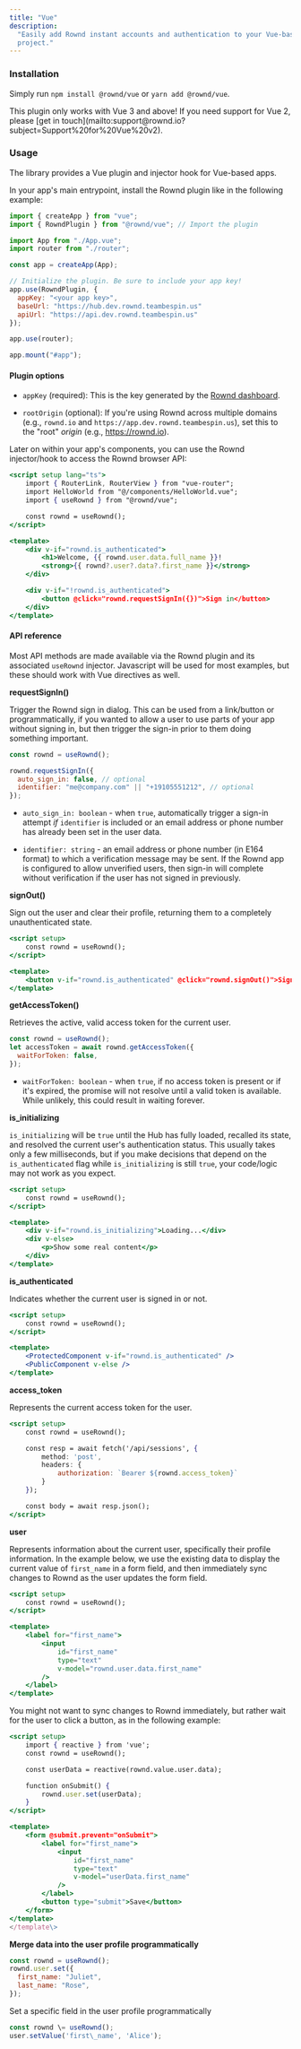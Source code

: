 ```yaml
---
title: "Vue"
description:
  "Easily add Rownd instant accounts and authentication to your Vue-based
  project."
---
```


### Installation

Simply run `npm install @rownd/vue` or `yarn add @rownd/vue`.

<Note>
  This plugin only works with Vue 3 and above! If you need support for Vue 2,
  please [get in
  touch](mailto:support@rownd.io?subject=Support%20for%20Vue%20v2).
</Note>

### Usage

The library provides a Vue plugin and injector hook for Vue-based apps.

In your app's main entrypoint, install the Rownd plugin like in the following
example:

```jsx
import { createApp } from "vue";
import { RowndPlugin } from "@rownd/vue"; // Import the plugin

import App from "./App.vue";
import router from "./router";

const app = createApp(App);

// Initialize the plugin. Be sure to include your app key!
app.use(RowndPlugin, {
  appKey: "<your app key>",
  baseUrl: "https://hub.dev.rownd.teambespin.us"
  apiUrl: "https://api.dev.rownd.teambespin.us"
});

app.use(router);

app.mount("#app");
```

#### Plugin options

- `appKey` (required): This is the key generated by the
  [Rownd dashboard](https://https://app.dev.rownd.teambespin.us/).

- `rootOrigin` (optional): If you're using Rownd across multiple domains (e.g.,
  `rownd.io` and `https://app.dev.rownd.teambespin.us`), set this to the "root" _origin_ (e.g.,
  https://rownd.io).

Later on within your app's components, you can use the Rownd injector/hook to
access the Rownd browser API:

```jsx
<script setup lang="ts">
    import { RouterLink, RouterView } from "vue-router";
    import HelloWorld from "@/components/HelloWorld.vue";
    import { useRownd } from "@rownd/vue";

    const rownd = useRownd();
</script>

<template>
    <div v-if="rownd.is_authenticated">
        <h1>Welcome, {{ rownd.user.data.full_name }}!
        <strong>{{ rownd?.user?.data?.first_name }}</strong>
    </div>

    <div v-if="!rownd.is_authenticated">
        <button @click="rownd.requestSignIn({})">Sign in</button>
    </div>
</template>
```

#### API reference

Most API methods are made available via the Rownd plugin and its associated
`useRownd` injector. Javascript will be used for most examples, but these should
work with Vue directives as well.

**requestSignIn()**

Trigger the Rownd sign in dialog. This can be used from a link/button or
programmatically, if you wanted to allow a user to use parts of your app without
signing in, but then trigger the sign-in prior to them doing something
important.

```jsx
const rownd = useRownd();

rownd.requestSignIn({
  auto_sign_in: false, // optional
  identifier: "me@company.com" || "+19105551212", // optional
});
```

- `auto_sign_in: boolean` \- when `true`, automatically trigger a sign-in
  attempt _if_ `identifier` is included or an email address or phone number has
  already been set in the user data.

- `identifier: string` \- an email address or phone number (in E164 format) to
  which a verification message may be sent. If the Rownd app is configured to
  allow unverified users, then sign-in will complete without verification if the
  user has not signed in previously.

**signOut()**

Sign out the user and clear their profile, returning them to a completely
unauthenticated state.

```jsx
<script setup>
    const rownd = useRownd();
</script>

<template>
    <button v-if="rownd.is_authenticated" @click="rownd.signOut()">Sign out</button>
</template>
```

**getAccessToken()**

Retrieves the active, valid access token for the current user.

```jsx
const rownd = useRownd();
let accessToken = await rownd.getAccessToken({
  waitForToken: false,
});
```

- `waitForToken: boolean` \- when `true`, if no access token is present or if
  it's expired, the promise will not resolve until a valid token is available.
  While unlikely, this could result in waiting forever.

**is_initializing**

`is_initializing` will be `true` until the Hub has fully loaded, recalled its
state, and resolved the current user's authentication status. This usually takes
only a few milliseconds, but if you make decisions that depend on the
`is_authenticated` flag while `is_initializing` is still `true`, your code/logic
may not work as you expect.

```jsx
<script setup>
    const rownd = useRownd();
</script>

<template>
    <div v-if="rownd.is_initializing">Loading...</div>
    <div v-else>
        <p>Show some real content</p>
    </div>
</template>
```

**is_authenticated**

Indicates whether the current user is signed in or not.

```jsx
<script setup>
    const rownd = useRownd();
</script>

<template>
    <ProtectedComponent v-if="rownd.is_authenticated" />
    <PublicComponent v-else />
</template>
```

**access_token**

Represents the current access token for the user.

```jsx
<script setup>
    const rownd = useRownd();

    const resp = await fetch('/api/sessions', {
        method: 'post',
        headers: {
            authorization: `Bearer ${rownd.access_token}`
        }
    });

    const body = await resp.json();
</script>
```

**user**

Represents information about the current user, specifically their profile
information. In the example below, we use the existing data to display the
current value of `first_name` in a form field, and then immediately sync changes
to Rownd as the user updates the form field.

```jsx
<script setup>
    const rownd = useRownd();
</script>

<template>
    <label for="first_name">
        <input
            id="first_name"
            type="text"
            v-model="rownd.user.data.first_name"
        />
    </label>
</template>
```

You might not want to sync changes to Rownd immediately, but rather wait for the
user to click a button, as in the following example:

```jsx
<script setup>
    import { reactive } from 'vue';
    const rownd = useRownd();

    const userData = reactive(rownd.value.user.data);

    function onSubmit() {
        rownd.user.set(userData);
    }
</script>

<template>
    <form @submit.prevent="onSubmit">
        <label for="first_name">
            <input
                id="first_name"
                type="text"
                v-model="userData.first_name"
            />
        </label>
        <button type="submit">Save</button>
    </form>
</template>
</template\>
```

**Merge data into the user profile programmatically**

```jsx
const rownd = useRownd();
rownd.user.set({
  first_name: "Juliet",
  last_name: "Rose",
});
```

Set a specific field in the user profile programmatically

```jsx
const rownd \= useRownd();
user.setValue('first\_name', 'Alice');
```
